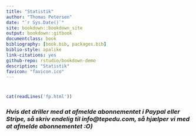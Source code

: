 ```yaml
--- 
title: "Statistik"
author: "Thomas Petersen"
date: "`r Sys.Date()`"
site: bookdown::bookdown_site
output: bookdown::gitbook
documentclass: book
bibliography: [book.bib, packages.bib]
biblio-style: apalike
link-citations: yes
github-repo: rstudio/bookdown-demo
description: "Statistik"
favicon: "favicon.ico"
---
```



#    {-}
					
					
```r
cat(readLines('fp.html'))
```


  
  
  
  <h3>***Hvis det driller med at afmelde abonnementet i Paypal eller Stripe, så skriv endelig til info@tepedu.com, så hjælper vi med at afmelde abonnementet :O)***</h3>
  
  
  
  
  <br>
  <br>
  <br>
  <br>
  
<!-- <h3>***Video sådan køber du adgang.***</h3> -->
<!-- <style>.embed-container { position: relative; padding-bottom: 56.25%; height: 0; overflow: hidden; max-width: 100%; } .embed-container iframe, .embed-container object, .embed-container embed { position: absolute; top: 0; left: 0; width: 100%; height: 100%; }</style><div class='embed-container'><iframe src='https://player.vimeo.com/video/354519447' frameborder='0' webkitAllowFullScreen mozallowfullscreen allowFullScreen></iframe></div> -->
<!--   <br> -->
<!--   <br> -->
<!--   <br> -->
<!--   <br> -->
<!-- <h3>***Video sådan afmelder du dit abonnement.***</h3> -->
<!-- <style>.embed-container { position: relative; padding-bottom: 56.25%; height: 0; overflow: hidden; max-width: 100%; } .embed-container iframe, .embed-container object, .embed-container embed { position: absolute; top: 0; left: 0; width: 100%; height: 100%; }</style><div class='embed-container'><iframe src='https://player.vimeo.com/video/354519512' frameborder='0' webkitAllowFullScreen mozallowfullscreen allowFullScreen></iframe></div> -->




